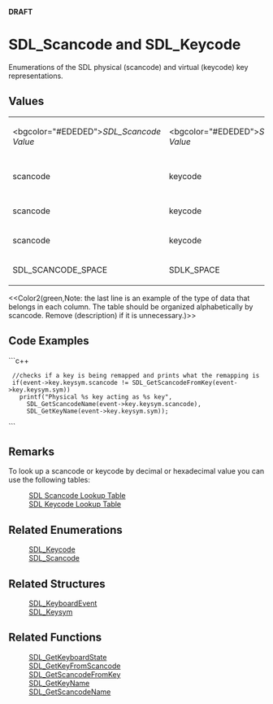 <!-- pragma section-numbers off -->
<!-- pragma disable-camelcase -->
'''DRAFT'''

= SDL_Scancode and SDL_Keycode =
Enumerations of the SDL physical (scancode) and virtual (keycode) key representations.


== Values ==
{|
|<bgcolor="#EDEDED">''SDL_Scancode Value''
|<bgcolor="#EDEDED">''SDL_Keycode Value''
|<bgcolor="#EDEDED">''Key Name''
|-
|scancode
|keycode
|name (description if necessary)
|-
|scancode
|keycode
|name (description)
|-
|scancode
|keycode
|name (description)
|-
|SDL_SCANCODE_SPACE
|SDLK_SPACE
|Space (space bar)
|}

<<Color2(green,Note: the last line is an example of the type of data that belongs in each column.  The table should be organized alphabetically by scancode.  Remove (description) if it is unnecessary.)>>

== Code Examples ==
```c++
  //checks if a key is being remapped and prints what the remapping is
  if(event->key.keysym.scancode != SDL_GetScancodeFromKey(event->key.keysym.sym))
    printf("Physical %s key acting as %s key",
      SDL_GetScancodeName(event->key.keysym.scancode),
      SDL_GetKeyName(event->key.keysym.sym));
```

== Remarks ==
To look up a scancode or keycode by decimal or hexadecimal value you can use the following tables:
:[[SDLScancodeLookup|SDL Scancode Lookup Table]]
:[[SDLKeycodeLookup|SDL Keycode Lookup Table]]

== Related Enumerations ==
:[[SDL_Keycode]]
:[[SDL_Scancode]]

== Related Structures ==
:[[SDL_KeyboardEvent]]
:[[SDL_Keysym]]

== Related Functions ==
:[[SDL_GetKeyboardState]]
:[[SDL_GetKeyFromScancode]]
:[[SDL_GetScancodeFromKey]]
:[[SDL_GetKeyName]]
:[[SDL_GetScancodeName]]

